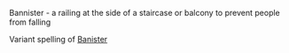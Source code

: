 Bannister - a railing at the side of a staircase or balcony to prevent people from falling 

Variant spelling of [[Banister]]